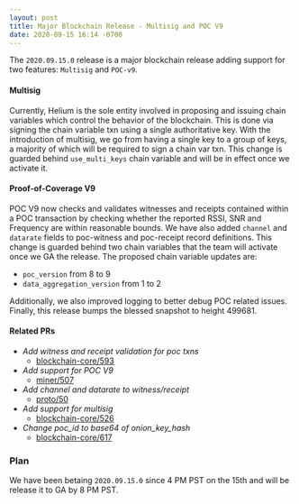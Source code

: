 ```yaml
---
layout: post
title: Major Blockchain Release - Multisig and POC V9
date: 2020-09-15 16:14 -0700
---
```


The `2020.09.15.0` release is a major blockchain release adding support for two features: `Multisig`
and `POC-v9`.

#### Multisig

Currently, Helium is the sole entity involved in proposing and issuing chain variables which control
the behavior of the blockchain. This is done via signing the chain variable txn using a single
authoritative key. With the introduction of multisig, we go from having a single key to a group of
keys, a majority of which will be required to sign a chain var txn. This change is guarded behind
`use_multi_keys` chain variable and will be in effect once we activate it.

#### Proof-of-Coverage V9

POC V9 now checks and validates witnesses and receipts contained within a POC transaction by
checking whether the reported RSSI, SNR and Frequency are within reasonable bounds. We have also
added `channel` and `datarate` fields to poc-witness and poc-receipt record definitions. This change
is guarded behind two chain variables that the team will activate once we GA the release. The
proposed chain variable updates are:

- `poc_version` from 8 to 9
- `data_aggregation_version` from 1 to 2

Additionally, we also improved logging to better debug POC related issues. Finally, this release
bumps the blessed snapshot to height 499681.

#### Related PRs

- _Add witness and receipt validation for poc txns_
  - [blockchain-core/593](https://github.com/helium/blockchain-core/pull/593)
- _Add support for POC V9_
  - [miner/507](https://github.com/helium/miner/pull/507)
- _Add channel and datarate to witness/receipt_
  - [proto/50](https://github.com/helium/proto/pull/50)
- _Add support for multisig_
  - [blockchain-core/526](https://github.com/helium/blockchain-core/pull/526)
- _Change poc_id to base64 of onion_key_hash_
  - [blockchain-core/617](https://github.com/helium/blockchain-core/pull/617)

### Plan

We have been betaing `2020.09.15.0` since 4 PM PST on the 15th and will be release it to GA by 8 PM
PST.
